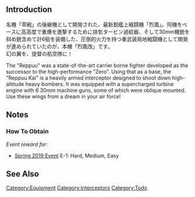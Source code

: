 {{EquipmentInfo|333}}

==Introduction==
名機「零戦」の後継機として開発された、最新鋭艦上戦闘機「烈風」。同機をベースに高高度で重爆を邀撃するために排気タービン過給器、そして30mm機銃を斜め銃含めて計6挺を装備した、圧倒的火力を持つ重武装局地戦闘機として開発が進められていたのが、本機「烈風改」です。<br>幻の翼を、提督の航空隊に！

The "Reppuu" was a state-of-the-art carrier borne fighter developed as the successor to the high-performance "Zero". Using that as a base, the "Reppuu Kai" is a heavily armed interceptor designed to shoot down high-altitude heavy bombers. It was equipped with a supercharged turbine engine with 6 30mm machine guns, some of which were oblique mounted. Use these wings from a dream in your air force!

==Notes==
<div class="mw-collapsible"><h3>How To Obtain</h3>
<div class="mw-collapsible-content">
''Event reward for:''
* [[Spring 2019 Event]] E-1: Hard, Medium, Easy

</div></div>

==See Also==
{{Equipmentlist}}
[[Category:Equipment]]
[[Category:Interceptors]]
[[Category:Todo]]<!-- http://en.kancollewiki.net/wiki/Special:WhatLinksHere/Reppuu_Kai, old links left after Reppuu Kai -> Reppuu Model 11 rename -->